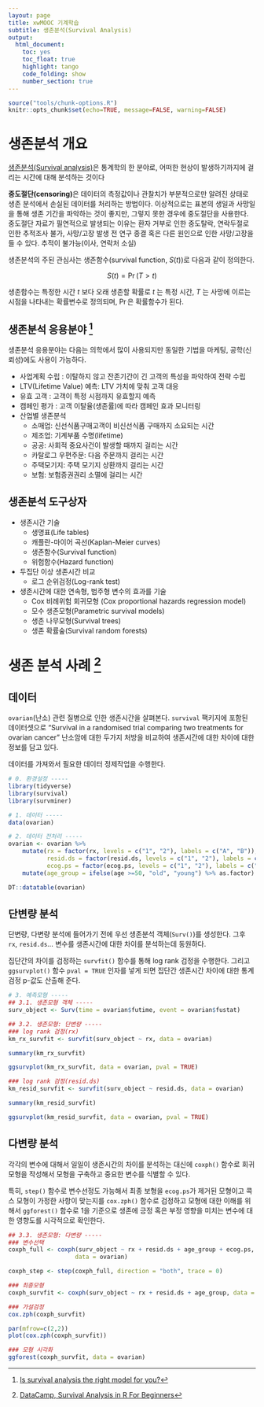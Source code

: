 ```yaml
---
layout: page
title: xwMOOC 기계학습
subtitle: 생존분석(Survival Analysis)
output:
  html_document: 
    toc: yes
    toc_float: true
    highlight: tango
    code_folding: show
    number_section: true
---
```

 

``` r
source("tools/chunk-options.R")
knitr::opts_chunk$set(echo=TRUE, message=FALSE, warning=FALSE)
```

# 생존분석 개요 {#survival-overview}

[생존분석(Survival analysis)](https://ko.wikipedia.org/wiki/생존분석)은 통계학의 한 분야로, 
어떠한 현상이 발생하기까지에 걸리는 시간에 대해 분석하는 것이다

**중도절단(censoring)**은 데이터의 측정값이나 관찰치가 부분적으로만 알려진 상태로 생존 분석에서 손실된 데이터를 처리하는 방법이다. 
이상적으로는 표본의 생일과 사망일을 통해 생존 기간을 파악하는 것이 좋지만, 그렇지 못한 경우에 중도절단을 사용한다.
중도절단 자료가 필연적으로 발생되는 이유는 환자 거부로 인한 중도탈락, 연락두절로 인한 추적조사 불가, 사망/고장 발생 전 연구 종결 혹은 다른 원인으로 인한 사망/고장을 들 수 있다.
추적이 불가능(이사, 연락처 소실)

생존분석의 주된 관심사는 생존함수(survival function, $S(t)$)로 다음과 같이 정의한다.

$$S(t) = \Pr(T > t)$$

생존함수는 특정한 시간 $t$ 보다 오래 생존할 확률로 $t$ 는 특정 시간, 
$T$ 는 사망에 이르는 시점을 나타내는 확률변수로 정의되며, $\Pr$은 확률함수가 된다.

## 생존분석 응용분야 [^application-of-survival] {#survival-application}

[^application-of-survival]: [Is survival analysis the right model for you?](https://www.analyticsvidhya.com/blog/2014/04/survival-analysis-model-you/)

생존분석 응용분야는 다음는 의학에서 많이 사용되지만 동일한 기법을 마케팅, 공학(신뢰성)에도 사용이 가능하다.

- 사업계획 수립 : 이탈하지 않고 잔존기간이 긴 고객의 특성을 파악하여 전략 수립
- LTV(Lifetime Value) 예측: LTV 가치에 맞춰 고객 대응
- 유효 고객 : 고객이 특정 시점까지 유효할지 예측
- 캠페인 평가 : 고객 이탈율(생존률)에 따라 캠페인 효과 모니터링
- 산업별 생존분석
    - 소매업: 신선식품구매고객이 비신선식품 구매까지 소요되는 시간
    - 제조업: 기계부품 수명(lifetime)
    - 공공: 사회적 중요사건이 발생할 때까지 걸리는 시간
    - 카탈로그 우편주문: 다음 주문까지 걸리는 시간
    - 주택모기지: 주택 모기지 상환까지 걸리는 시간
    - 보험: 보험증권권리 소멸에 걸리는 시간

## 생존분석 도구상자 {#survival-toolbox}

- 생존시간 기술
    - 생명표(Life tables)
    - 캐플란-마이어 곡선(Kaplan-Meier curves)
    - 생존함수(Survival function)
    - 위험함수(Hazard function)
- 두집단 이상 생존시간 비교     
    - 로그 순위검정(Log-rank test)
- 생존시간에 대한 연속형, 범주형 변수의 효과를 기술
    - Cox 비례위험 회귀모형 (Cox proportional hazards regression model)
    - 모수 생존모형(Parametric survival models)
    - 생존 나무모형(Survival trees)
    - 생존 확률숲(Survival random forests)


# 생존 분석 사례 [^data-camp-survival] {#survival-analysis-example}

[^data-camp-survival]: [DataCamp, Survival Analysis in R For Beginners](https://www.datacamp.com/community/tutorials/survival-analysis-R)


## 데이터 {#survival-analysis-example-data}

`ovarian`(난소) 관련 질병으로 인한 생존시간을 살펴본다. 
`survival` 팩키지에 포함된 데이터셋으로 "Survival in a randomised trial comparing two treatments for ovarian cancer" 난소암에 대한 
두가지 처방을 비교하여 생존시간에 대한 차이에 대한 정보를 담고 있다.

데이터를 가져와서 필요한 데이터 정제작업을 수행한다.

``` r
# 0. 환경설정 -----
library(tidyverse)
library(survival)
library(survminer)

# 1. 데이터 -----
data(ovarian)

# 2. 데이터 전처리 -----
ovarian <- ovarian %>% 
    mutate(rx = factor(rx, levels = c("1", "2"), labels = c("A", "B")),
           resid.ds = factor(resid.ds, levels = c("1", "2"), labels = c("no", "yes")),
           ecog.ps = factor(ecog.ps, levels = c("1", "2"), labels = c("good", "bad"))) %>% 
    mutate(age_group = ifelse(age >=50, "old", "young") %>% as.factor)

DT::datatable(ovarian)
```


## 단변량 분석 {#survival-analysis-example-univariate}

단변량, 다변량 분석에 들어가기 전에 우선 생존분석 객체(`Surv()`)를 생성한다.
그후 `rx`, `resid.ds`... 변수를 생존시간에 대한 차이를 분석하는데 동원하다.

집단간의 차이를 검정하는 `survfit()` 함수를 통해 log rank 검정을 수행한다.
그리고 `ggsurvplot()` 함수 `pval = TRUE` 인자를 넣게 되면 집단간 생존시간 차이에 대한 
통계검정 p-값도 산출해 준다.

``` r
# 3. 예측모형 -----
## 3.1. 생존모형 객체 -----
surv_object <- Surv(time = ovarian$futime, event = ovarian$fustat)

## 3.2. 생존모형: 단변량 -----
### log rank 검정(rx)
km_rx_survfit <- survfit(surv_object ~ rx, data = ovarian)

summary(km_rx_survfit)

ggsurvplot(km_rx_survfit, data = ovarian, pval = TRUE)

### log rank 검정(resid.ds)
km_resid_survfit <- survfit(surv_object ~ resid.ds, data = ovarian)

summary(km_resid_survfit)

ggsurvplot(km_resid_survfit, data = ovarian, pval = TRUE)
```


## 다변량 분석 {#survival-analysis-example-multivariate}

각각의 변수에 대해서 일일이 생존시간의 차이를 분석하는 대신에 
`coxph()` 함수로 회귀모형을 작성해서 모형을 구축하고 중요한 변수를 식별할 수 있다.

특히, `step()` 함수로 변수선정도 가능해서 최종 보형을 `ecog.ps`가 제거된 모형이고 
콕스 모형이 가정한 사항이 맞는지를 `cox.zph()` 함수로 검정하고 모형에 대한 이해를 위해서 
`ggforest()` 함수로 1을 기준으로 생존에 긍정 혹은 부정 영향을 미치는 변수에 대한 영향도를 
시각적으로 확인한다.


``` r
## 3.3. 생존모형: 다변량 -----
### 변수선택
coxph_full <- coxph(surv_object ~ rx + resid.ds + age_group + ecog.ps, 
                   data = ovarian)

coxph_step <- step(coxph_full, direction = "both", trace = 0)

### 최종모형
coxph_survfit <- coxph(surv_object ~ rx + resid.ds + age_group, data = ovarian)

### 가설검정
cox.zph(coxph_survfit)

par(mfrow=c(2,2))
plot(cox.zph(coxph_survfit))

### 모형 시각화
ggforest(coxph_survfit, data = ovarian)
```

